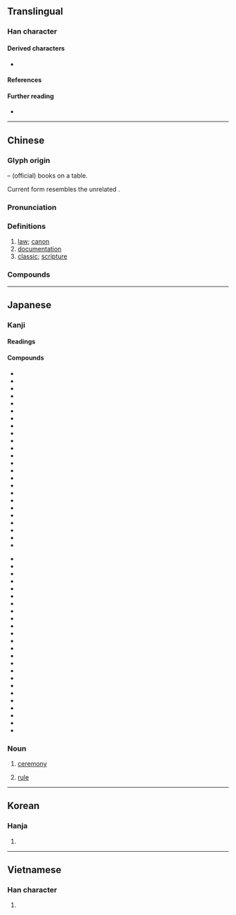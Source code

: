 {{also|曲}}
{{character info}}
{{commonscat}}
==Translingual==
{{stroke order|strokes=8}}
{{stroke order|strokes=8|type=jbw}}

===Han character===
{{Han char|rn=12|rad=八|as=06|sn=8|four=55801|canj=TBC}}

====Derived characters====
* {{l|mul|[[倎]], [[唺]], [[婰]], [[捵]], [[㙉]], [[䓦]], [[㥏]], [[淟]], [[猠]], [[碘]], [[敟]], [[晪]], [[椣]], [[琠]], [[腆]], [[䐌]], [[痶]], [[睓]], [[𥮏]], [[覥]] ([[觍]]), [[賟]], [[䠄]], [[𦥃]], [[錪]]}}

====References====
{{Han ref|kx=0128.020|dkj=01474|dj=0286.120|hdz=10247.010|uh=5178}}

====Further reading====
* {{wikidatalite|Q54882089|典}}

----

==Chinese==
{{zh-forms|alt=𠔓}}

===Glyph origin===
{{Han etym}}
{{Han compound|冊|t1=books|丌|t2=table|ls=ic}} – (official) books on a table.

Current form resembles the unrelated {{zh-l|*曲}}.

===Pronunciation===
{{zh-pron
|m=diǎn
|m-s=
|c=din2
|c-t=en2
|g=
|h=pfs=tién
|j=die2
|mb=
|md=diēng
|mn=tián
|mn-t=diang2/diêng2
|mn-t_note=diang2 - Shantou; diêng2 - Chaozhou
|w=2ti
|x=
|mc=y
|oc=y
|ma=
|cat=n
}}

===Definitions===
{{zh-hanzi}}

# [[law]]; [[canon]]
# [[documentation]]
# [[classic]]; [[scripture]]

===Compounds===
{{zh-der|三典|三墳五典|不刊之典|世典|中典|五典|令典|佛典|借典|僻典|內典|六典|六房吏典|典借|典儀|典兵|典刑|典制|典型|典型人物|典型作風|典型足式|典墳|典奧|典學|典守|典常|典座|典押|典據|典故|典業|典沒|典獄|典獄長|典當|典禮|典策|典範|典範長存|典籍|典藏|典藏本|典要|典試|典謨|典謨訓誥|典貼|典賣|典質|典身|典身賣命|典鋪|典雅|典雅堂皇|典章|典章制度|典鬻|典鷫鷞裘|典麗矞皇|出典|出故典|卹典|古典|古典主義|古典小說|古典文學|古典舞蹈|古典芭蕾|古典音樂|國典|國語辭典|堯典|墜典|墳典|大乘經典|大典|大清會典|字典|寶典|封典|專科辭典|康熙字典|廢典|引經據典|恩典|慧典|慶典|憲典|應典|懋典|成典|戤典|排房吏典|操典|攢典|故典|數典忘祖|明正典刑|會典|有典有則|權典|永樂大典|法典|活字典|清典|滅典|瑞典|瑞典王國|畢業典禮|百科辭典|盛典|破土典禮|祀典|祭典|經典|經典之作|經典稽疑|經典釋文|續通典|羅馬法典|聯綿字典|茂典|落成典禮|藥典|解典庫|解典鋪|言不諳典|訓典|詞典|詞典學|詞華典贍|贖典|辭典|辭典學|辭典派|通典|釋典|重典|閉幕典禮|隆恩曠典|雅典 |雅典主義|雅典娜|電子字典|電腦詞典|電腦辭典|首映典禮|馬奴法典|高文典冊}}

----

==Japanese==

===Kanji===
{{ja-kanji|grade=4|rs=八06}}

====Readings====
{{ja-readings
|goon=てん, でん
|kanon=てん, でん
|nanori=すけ, つね, みち, の, のり, ふみ
}}

====Compounds====
{{der-top|Compounds}}
* {{ja-l|栄典}}
* {{ja-l|恩典}}
* {{ja-l|外典}}
* {{ja-l|楽典}}
* {{ja-l|旧典}}
* {{ja-l|経典}}
* {{ja-l|教典}}
* {{ja-l|儀典}}
* {{ja-l|刑典}}
* {{ja-l|権利章典}}
* {{ja-l|原典}}
* {{ja-l|皇典}}
* {{ja-l|国典}}
* {{ja-l|古典}}
* {{ja-l|祭典}}
* {{ja-l|式典}}
* {{ja-l|釈典}}
* {{ja-l|祝典}}
* {{ja-l|出典}}
* {{ja-l|字典}}
* {{ja-l|事典}}
* {{ja-l|瑞典}}
* {{ja-l|盛典}}
* {{ja-l|成典}}
{{der-mid}}
* {{ja-l|聖典}}
* {{ja-l|操典}}
* {{ja-l|大典}}
* {{ja-l|特典}}
* {{ja-l|内典}}
* {{ja-l|仏典}}
* {{ja-l|文典}}
* {{ja-l|法典}}
* {{ja-l|宝典}}
* {{ja-l|羅典}}
* {{ja-l|礼典}}
* {{ja-l|辞典}}
* {{ja-l|香典}}
* {{ja-l|典雅}}
* {{ja-l|典拠}}
* {{ja-l|典型}}
* {{ja-l|典故}}
* {{ja-l|典獄}}
* {{ja-l|典侍}}
* {{ja-l|典範}}
* {{ja-l|典物}}
* {{ja-l|典薬}}
* {{ja-l|典礼}}
* {{ja-l|典麗}}
{{der-bottom}}

===Noun===
{{ja-noun|てん}}

# [[ceremony]]
#: {{ja-usex|[[華%燭]] の '''典'''|か%しょく の '''てん'''|wedding '''ceremony'''}}
# [[rule]]

----

==Korean==

===Hanja===
{{ko-hanja|전}}

# {{rfdef|ko|sort=八06}}

----

==Vietnamese==

===Han character===
{{vi-readings|reading=[[điển]], [[đến]], [[điếng]]|rs=八06}}

# {{rfdef|vi|sort=八06}}
